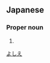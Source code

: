 ==Japanese==
{{ja-kanjitab|吉|江}}

===Proper noun===
{{ja-pos|proper|よしえ}}

# {{surname|lang=ja}}

[[Category:Japanese surnames|よしえ]]